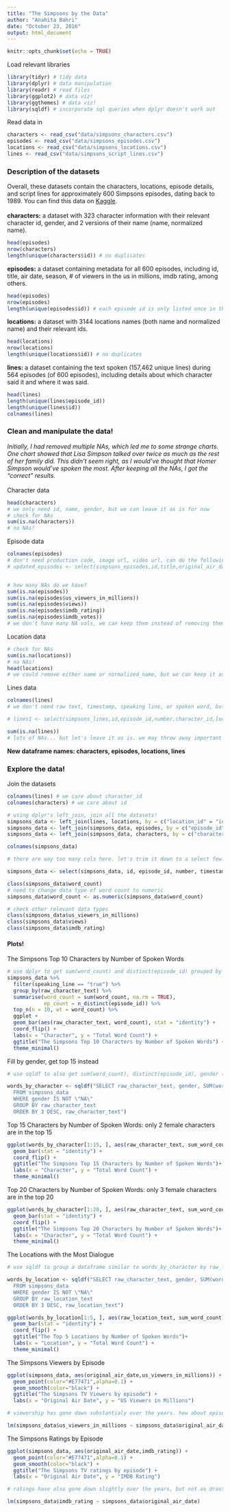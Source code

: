 ```yaml
---
title: "The Simpsons by the Data"
author: "Anahita Bahri"
date: "October 23, 2016"
output: html_document
---
```


```r
knitr::opts_chunk$set(echo = TRUE)
```

Load relevant libraries
```r
library(tidyr) # tidy data
library(dplyr) # data manipulation
library(readr) # read files
library(ggplot2) # data viz!
library(ggthemes) # data viz!
library(sqldf) # incorporate sql queries when dplyr doesn't work out
```

Read data in
```r
characters <- read_csv("data/simpsons_characters.csv")
episodes <- read_csv("data/simpsons_episodes.csv")
locations <- read_csv("data/simpsons_locations.csv")
lines <- read_csv("data/simpsons_script_lines.csv")
```

### Description of the datasets
Overall, these datasets contain the characters, locations, episode details, and script lines for approximately 600 Simpsons episodes, dating back to 1989. You can find this data on [Kaggle](https://www.kaggle.com/wcukierski/the-simpsons-by-the-data).
<br>
<br>
<b>characters:</b> a dataset with 323 character information with their relevant character id, gender, and 2 versions of their name (name, normalized name).
```r

head(episodes)
nrow(characters)
length(unique(characters$id)) # no duplicates

```

<b>episodes:</b> a dataset containing metadata for all 600 episodes, including id, title, air date, season, # of viewers in the us in millions, imdb rating, among others.
```r

head(episodes)
nrow(episodes)
length(unique(episodes$id)) # each episode id is only listed once in the id col, it isn't displayed in "logged style".

```

<b>locations:</b> a dataset with 3144 locations names (both name and normalized name) and their relevant ids. 
```r

head(locations)
nrow(locations)
length(unique(locations$id)) # no duplicates

```

<b>lines:</b> a dataset containing the text spoken (157,462 unique lines) during 564 episodes (of 600 episodes), including details about which character said it and where it was said. 
```r

head(lines)
length(unique(lines$episode_id))
length(unique(lines$id))
colnames(lines)

```


### Clean and manipulate the data!
<i>Initially, I had removed multiple NAs, which led me to some strange charts. One chart showed that Lisa Simpson talked over twice as much as the rest of her family did. This didn't seem right, as I would've thought that Homer Simpson would've spoken the most. After keeping all the NAs, I got the "correct" results.</i>
<br>
<br>
Character data
```r
head(characters)
# we only need id, name, gender, but we can leave it as is for now
# check for NAs
sum(is.na(characters))
# no NAs! 
```

Episode data
```r
colnames(episodes)
# don't need production code, image url, video url, can do the following, if needed, but i will continue with regular episodes dataset
# updated_episodes <- select(simpsons_episodes,id,title,original_air_date,season,number_in_season,number_in_series,us_viewers_in_millions,views,imdb_rating,imdb_votes) 


# how many NAs do we have? 
sum(is.na(episodes))
sum(is.na(episodes$us_viewers_in_millions))
sum(is.na(episodes$views))
sum(is.na(episodes$imdb_rating))
sum(is.na(episodes$imdb_votes))
# we don't have many NA vals, we can keep them instead of removing them completely, that way we don't throw away potentially relevant data

```

Location data
```r
# check for NAs
sum(is.na(locations))
# no NAs! 
head(locations)
# we could remove either name or normalized_name, but we can keep it as is for now. 
```

Lines data
```r
colnames(lines)
# we don't need raw text, timestamp, speaking line, or spoken word, but let's leave as is for now, we can compute the following if needed

# lines1 <- select(simpsons_lines,id,episode_id,number,character_id,location_id,raw_character_text,raw_location_text,normalized_text,word_count)

sum(is.na(lines))
# lots of NAs... but let's leave it as is. we may throw away important data otherwise. 

```

<b>New dataframe names: characters, episodes, locations, lines</b>
<br>

### Explore the data!

Join the datasets
```r
colnames(lines) # we care about character_id
colnames(characters) # we care about id

# using dplyr's left_join, join all the datasets! 
simpsons_data <- left_join(lines, locations, by = c("location_id" = "id"))
simpsons_data <- left_join(simpsons_data, episodes, by = c("episode_id" = "id"))
simpsons_data <- left_join(simpsons_data, characters, by = c("character_id" = "id"))

colnames(simpsons_data)

# there are way too many cols here. let's trim it down to a select few. 

simpsons_data <- select(simpsons_data, id, episode_id, number, timestamp_in_ms, speaking_line, raw_character_text, raw_location_text, normalized_text, word_count, title, original_air_date, season, number_in_season, number_in_series, us_viewers_in_millions, views, imdb_rating, gender)

class(simpsons_data$word_count)
# need to change data type of word count to numeric
simpsons_data$word_count <- as.numeric(simpsons_data$word_count)

# check other relevant data types
class(simpsons_data$us_viewers_in_millions)
class(simpsons_data$views)
class(simpsons_data$imdb_rating)

```


#### Plots!

The Simpsons Top 10 Characters by Number of Spoken Words
```r

# use dplyr to get sum(word_count) and distinct(episode_id) grouped by characters
simpsons_data %>%
  filter(speaking_line == "true") %>%
  group_by(raw_character_text) %>%
  summarise(word_count = sum(word_count, na.rm = TRUE),
            ep_count = n_distinct(episode_id)) %>%
  top_n(n = 10, wt = word_count) %>%
  ggplot +
  geom_bar(aes(raw_character_text, word_count), stat = "identity") +
  coord_flip() +
  labs(x = "Character", y = "Total Word Count") +
  ggtitle("The Simpsons Top 10 Characters by Number of Spoken Words") +
  theme_minimal()

```

Fill by gender, get top 15 instead
```r
# use sqldf to also get sum(word_count), distinct(episode_id), gender (not NA), grouped by characters

words_by_character <- sqldf("SELECT raw_character_text, gender, SUM(word_count) as sum_word_count, COUNT(DISTINCT episode_id) AS episode_count
  FROM simpsons_data
  WHERE gender IS NOT \"NA\"
  GROUP BY raw_character_text
  ORDER BY 3 DESC, raw_character_text")

```

Top 15 Characters by Number of Spoken Words: only 2 female characters are in the top 15
```r

ggplot(words_by_character[1:15, ], aes(raw_character_text, sum_word_count, fill = gender)) +
  geom_bar(stat = "identity") +
  coord_flip() +
  ggtitle("The Simpsons Top 15 Characters by Number of Spoken Words")+
  labs(x = "Character", y = "Total Word Count") +
  theme_minimal()

```

Top 20 Characters by Number of Spoken Words: only 3 female characters are in the top 20
```r
ggplot(words_by_character[1:20, ], aes(raw_character_text, sum_word_count, fill = gender)) +
  geom_bar(stat = "identity") +
  coord_flip() +
  ggtitle("The Simpsons Top 20 Characters by Number of Spoken Words")+
  labs(x = "Character", y = "Total Word Count") +
  theme_minimal()

```

The Locations with the Most Dialogue
```r
# use sqldf to group a dataframe similar to words_by_character by raw_location_text

words_by_location <- sqldf("SELECT raw_character_text, gender, SUM(word_count) as sum_word_count, COUNT(DISTINCT episode_id) AS episode_count, raw_location_text
  FROM simpsons_data
  WHERE gender IS NOT \"NA\"
  GROUP BY raw_location_text
  ORDER BY 3 DESC, raw_location_text")

ggplot(words_by_location[1:5, ], aes(raw_location_text, sum_word_count)) +
  geom_bar(stat = "identity") +
  coord_flip() +
  ggtitle("The Top 5 Locations by Number of Spoken Words")+
  labs(x = "Location", y = "Total Word Count") +
  theme_minimal()

```

The Simpsons Viewers by Episode
```r

ggplot(simpsons_data, aes(original_air_date,us_viewers_in_millions)) +
  geom_point(color="#E77471",alpha=0.1) +
  geom_smooth(color="black") +
  ggtitle("The Simpsons TV Viewers by episode") +
  labs(x = "Original Air Date", y = "US Viewers in Millions")

# viewership has gone down substantialy over the years. how about episode ratings over the years?

lm(simpsons_data$us_viewers_in_millions ~ simpsons_data$original_air_date)

```

The Simpsons Ratings by Episode
```r

ggplot(simpsons_data, aes(original_air_date,imdb_rating)) +
  geom_point(color="#E77471",alpha=0.1) +
  geom_smooth(color="black") +
  ggtitle("The Simpsons TV ratings by episode") +
  labs(x = "Original Air Date", y = "IMDB Rating")

# ratings have also gone down slightly over the years, but not as drastically as viewers. why may this be the case? the rise of tv streaming! 

lm(simpsons_data$imdb_rating ~ simpsons_data$original_air_date)

```

